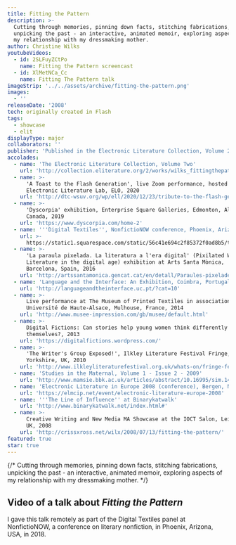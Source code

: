 ```yaml
---
title: Fitting the Pattern
description: >-
  Cutting through memories, pinning down facts, stitching fabrications,
  unpicking the past - an interactive, animated memoir, exploring aspects of
  my relationship with my dressmaking mother.
author: Christine Wilks
youtubeVideos:
  - id: 2SLFuyZCtPo
    name: Fitting the Pattern screencast
  - id: XlMetNCa_Cc
    name: Fitting The Pattern talk
imageStrip: '../../assets/archive/fitting-the-pattern.png'
images:
  - ''
releaseDate: '2008'
tech: originally created in Flash
tags:
  - showcase
  - elit
displayType: major
collaborators: ''
publisher: 'Published in the Electronic Literature Collection, Volume 2, Feb 2011'
accolades:
  - name: 'The Electronic Literature Collection, Volume Two'
    url: 'http://collection.eliterature.org/2/works/wilks_fittingthepattern.html'
  - name: >-
      'A Toast to the Flash Generation', live Zoom performance, hosted by
      Electronic Literature Lab, ELO, 2020
    url: 'http://dtc-wsuv.org/wp/ell/2020/12/23/tribute-to-the-flash-generation/'
  - name: >-
      'Dyscorpia' exhibition, Enterprise Square Galleries, Edmonton, Alberta,
      Canada, 2019
    url: 'https://www.dyscorpia.com/home-2'
  - name: '''Digital Textiles'', NonfictioNOW conference, Phoenix, Arizona, USA, 2018'
    url: >-
      https://static1.squarespace.com/static/56c41e694c2f85372f0ad8b5/t/5bd88cb1e2c483784a737351/1540918457726/NFN+FY19+Program+Final+For+Web+updated+20181030.pdf
  - name: >-
      'La paraula pixelada. La literatura a l'era digital' (Pixilated Words.
      Literature in the digital age) exhibition at Arts Santa Mònica,
      Barcelona, Spain, 2016
    url: 'http://artssantamonica.gencat.cat/en/detall/Paraules-pixelades'
  - name: 'Language and the Interface: An Exhibition, Coimbra, Portugal, 2015 '
    url: 'http://languageandtheinterface.uc.pt/?cat=10'
  - name: >-
      Live performance at The Museum of Printed Textiles in association with
      Université de Haute-Alsace, Mulhouse, France, 2014
    url: 'http://www.musee-impression.com/gb/musee/default.html'
  - name: >-
      Digital Fictions: Can stories help young women think differently about
      themselves?, 2013
    url: 'https://digitalfictions.wordpress.com/'
  - name: >-
      'The Writer's Group Exposed!', Ilkley Literature Festival Fringe,
      Yorkshire, UK, 2010
    url: 'http://www.ilkleyliteraturefestival.org.uk/whats-on/fringe-festival'
  - name: 'Studies in the Maternal, Volume 1 - Issue 2 - 2009'
    url: 'http://www.mamsie.bbk.ac.uk/articles/abstract/10.16995/sim.149/'
  - name: 'Electronic Literature in Europe 2008 (conference), Bergen, Norway'
    url: 'https://elmcip.net/event/electronic-literature-europe-2008'
  - name: '''The Line of Influence'' at Binarykatwalk'
    url: 'http://www.binarykatwalk.net/index.html#'
  - name: >-
      Creative Writing and New Media MA Showcase at the IOCT Salon, Leicester,
      UK, 2008
    url: 'http://crissxross.net/wilx/2008/07/13/fitting-the-pattern/'
featured: true
star: true
---
```



{/* Cutting through memories, pinning down facts, stitching fabrications, unpicking the past - an interactive, animated memoir, exploring aspects of my relationship with my dressmaking mother. */}


<h2 class="step-2"> Video of a talk about <cite>Fitting the Pattern</cite></h2>

<VideoYouTube id={frontmatter.youtubeVideos[1].id} />

I gave this talk remotely as part of the Digital Textiles panel at NonfictioNOW, a conference on literary nonfiction, in Phoenix, Arizona, USA, in 2018.



